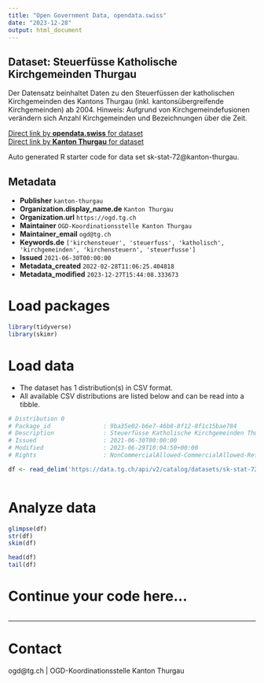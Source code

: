 ```yaml
---
title: "Open Government Data, opendata.swiss"
date: "2023-12-28"
output: html_document
---
```


## Dataset: Steuerfüsse Katholische Kirchgemeinden Thurgau

Der Datensatz beinhaltet Daten zu den Steuerfüssen der katholischen Kirchgemeinden des Kantons Thurgau (inkl. kantonsübergreifende Kirchgemeinden) ab 2004.
Hinweis: Aufgrund von Kirchgemeindefusionen verändern sich Anzahl Kirchgemeinden und Bezeichnungen über die Zeit.

[Direct link by **opendata.swiss** for dataset](https://opendata.swiss/de/dataset/steuerfusse-katholische-kirchgemeinden-thurgau1)<br>
[Direct link by **Kanton Thurgau** for dataset](https://data.tg.ch/explore/dataset/sk-stat-72/)

Auto generated R starter code for data set sk-stat-72@kanton-thurgau.

## Metadata

- **Publisher** `kanton-thurgau`
- **Organization.display_name.de** `Kanton Thurgau`
- **Organization.url** `https://ogd.tg.ch`
- **Maintainer** `OGD-Koordinationsstelle Kanton Thurgau`
- **Maintainer_email** `ogd@tg.ch`
- **Keywords.de** `['kirchensteuer', 'steuerfuss', 'katholisch', 'kirchgemeinden', 'kirchensteuern', 'steuerfusse']`
- **Issued** `2021-06-30T00:00:00`
- **Metadata_created** `2022-02-28T11:06:25.404818`
- **Metadata_modified** `2023-12-27T15:44:08.333673`


# Load packages

```r

library(tidyverse)
library(skimr)

```

# Load data

-   The dataset has 1 distribution(s) in CSV format.
-   All available CSV distributions are listed below and can be read into a tibble.

```r

# Distribution 0
# Package_id               : 9ba35e02-b6e7-46b8-8f12-8f1c15bae784
# Description              : Steuerfüsse Katholische Kirchgemeinden Thurgau (csv)
# Issued                   : 2021-06-30T00:00:00
# Modified                 : 2023-06-29T10:04:50+00:00
# Rights                   : NonCommercialAllowed-CommercialAllowed-ReferenceRequired

df <- read_delim('https://data.tg.ch/api/v2/catalog/datasets/sk-stat-72/exports/csv')



```

# Analyze data

```r

glimpse(df)
str(df)
skim(df)

head(df)
tail(df)

```

# Continue your code here...

```r

```

------------------------------------------------------------------------

# Contact

ogd@tg.ch | OGD-Koordinationsstelle Kanton Thurgau
